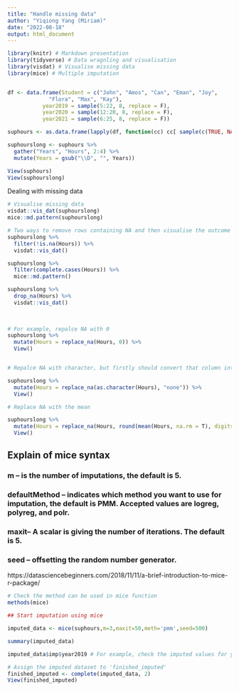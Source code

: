 ```yaml
---
title: "Handle missing data"
author: "Yiqiong Yang (Miriam)"
date: "2022-08-18"
output: html_document
---
```



```r

library(knitr) # Markdown presentation
library(tidyverse) # Data wragnling and visualisation
library(visdat) # Visualise missing data
library(mice) # Multiple imputation



```


```r

df <- data.frame(Student = c("John", "Amos", "Can", "Eman", "Joy",
             "Flora", "Max", "Kay"),
           year2019 = sample(5:22, 8, replace = F),
           year2020 = sample(12:20, 8, replace = F),
           year2021 = sample(6:25, 8, replace = F))

suphours <- as.data.frame(lapply(df, function(cc) cc[ sample(c(TRUE, NA), prob = c(0.85, 0.15), size = length(cc), replace = TRUE) ]))

suphourslong <- suphours %>%
  gather("Years", "Hours", 2:4) %>%
  mutate(Years = gsub("\\D", "", Years))

View(suphours)
View(suphourslong)
```


Dealing with missing data
```r

# Visualise missing data 
visdat::vis_dat(suphourslong)
mice::md.pattern(suphourslong)

# Two ways to remove rows containing NA and then visualise the outcome
suphourslong %>%
  filter(!is.na(Hours)) %>%
  visdat::vis_dat()

suphourslong %>%
  filter(complete.cases(Hours)) %>%
  mice::md.pattern()

suphourslong %>%
  drop_na(Hours) %>%
  visdat::vis_dat()
  
  
```



```r

# For example, repalce NA with 0
suphourslong %>%
  mutate(Hours = replace_na(Hours, 0)) %>%
  View()


# Repalce NA with character, but firstly should convert that column into a matching type

suphourslong %>%
  mutate(Hours = replace_na(as.character(Hours), "none")) %>%
  View()

# Replace NA with the mean

suphourslong %>%
  mutate(Hours = replace_na(Hours, round(mean(Hours, na.rm = T), digits = 0))) %>%
  View()


```


## Explain of mice syntax
### m – is the number of imputations, the default is 5.
### defaultMethod – indicates which method you want to use for imputation, the default is PMM. Accepted values are logreg, polyreg, and polr.
### maxit– A scalar is giving the number of iterations. The default is 5.
### seed – offsetting the random number generator.
https://datasciencebeginners.com/2018/11/11/a-brief-introduction-to-mice-r-package/

```r

# Check the method can be used in mice function
methods(mice)

## Start imputation using mice

imputed_data <- mice(suphours,m=3,maxit=50,meth='pmm',seed=500)

summary(imputed_data)

```

```r

imputed_data$imp$year2019 # For example, check the imputed values for year2019


```


```r

# Assign the imputed dataset to 'finished_imputed'
finished_imputed <- complete(imputed_data, 2)
View(finished_imputed)

```


